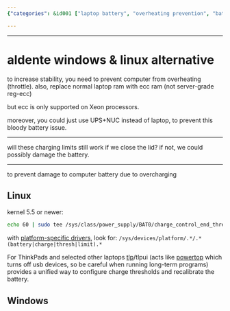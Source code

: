 ```yaml
---
{"categories": &id001 ["laptop battery", "overheating prevention", "battery damage", "charge thresholds", "recalibration", "ThinkPad laptops", "platform-specific instructions"], "category": "Battery Damage Prevention", "date": "2023-12-22 23:52:59", "description": "This article offers guidance on preventing computer overheating and battery damage by configuring charge thresholds and recalibration for laptop batteries. It provides platform-specific instructions, such as using tlp/tlpui tools on ThinkPad laptops and considering alternative solutions like UPS+NUC. The advice applies to both Linux and Windows systems.", "tags": *id001, "title": "aldente windows & linux alternative"}

---
```


------

# aldente windows & linux alternative

to increase stability, you need to prevent computer from overheating (throttle). also, replace normal laptop ram with ecc ram (not server-grade reg-ecc)

but ecc is only supported on Xeon processors.

moreover, you could just use UPS+NUC instead of laptop, to prevent this bloody battery issue.

----

will these charging limits still work if we close the lid? if not, we could possibly damage the battery.

----

to prevent damage to computer battery due to overcharging

## Linux

kernel 5.5 or newer:

```bash
echo 60 | sudo tee /sys/class/power_supply/BAT0/charge_control_end_threshold
```

with [platform-specific drivers](https://unix.stackexchange.com/questions/48534/how-to-adjust-charging-thresholds-of-laptop-battery), look for: `/sys/devices/platform/.*/.*(battery|charge|thresh|limit).*`

For ThinkPads and selected other laptops [tlp](https://linrunner.de/tlp)/tlpui (acts like [powertop](https://01.org/powertop/) which turns off usb devices, so be careful when running long-term programs) provides a unified way
 to configure charge thresholds and recalibrate the battery.


## Windows

